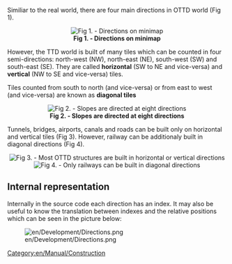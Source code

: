 [[Category:en/Manual/Construction]]

Similiar to the real world, there are four main directions in OTTD world (Fig 1).
<center>[[File:en/Development/Directions on map.png|center|frame|'''Fig 1. - Directions on minimap''']]</center>

However, the TTD world is built of many tiles which can be counted in four semi-directions: north-west (NW), north-east (NE), south-west (SW) and south-east (SE). They are called '''horizontal''' (SW to NE and vice-versa) and '''vertical''' (NW to SE and vice-versa) tiles.

Tiles counted from south to north (and vice-versa) or from east to west (and vice-versa) are known as '''diagonal tiles'''

<center>[[File:en/Development/Directions on hill.png|center|frame|'''Fig 2. - Slopes are directed at eight directions''']]</center>


Tunnels, bridges, airports, canals and roads can be built only on horizontal and vertical tiles (Fig 3). However, railway can be additionaly built in diagonal directions (Fig 4).
<center>[[File:en/Development/Basic directions tracks.png|center|frame|'''Fig 3. - Most OTTD structures are built in horizontal or vertical directions''']]
[[File:en/Development/Geo directions tracks.png|center|frame|'''Fig 4. - Only railways can be built in diagonal directions''']]</center>

==Internal representation==
Internally in the source code each direction has an index. It may also be useful to know the translation between indexes and the relative positions which can be seen in the picture below:

[[File:en/Development/Directions.png]]